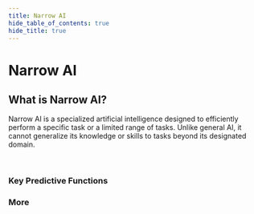```yaml
---
title: Narrow AI
hide_table_of_contents: true
hide_title: true
---
```



<PageViewTracker />

<div className="hero-header">
  <h1>Narrow AI</h1>
</div>

<div className="section-with-background blue">
  <h2>What is Narrow AI?</h2>
  <p>
    Narrow AI is a specialized artificial intelligence designed to efficiently perform a specific task or a limited range of tasks. Unlike general AI, it cannot generalize its
    knowledge or skills to tasks beyond its designated domain.
  </p>
</div>

<br />

<div className="row">
  <div className="col col--6">
    <h3>Key Predictive Functions</h3>
    <ul className="button-list">
      <IconLinkButton href="/docs/technical-view/narrow-ai/linear-regression" text="Regression" disabled={true} />
      <IconLinkButton href="/docs/technical-view/narrow-ai/time-series-forecasting" text="Time Series Forecasting" disabled={true} />
      <IconLinkButton href="/docs/technical-view/narrow-ai/classification" text="Classification" disabled={true} />
      <IconLinkButton href="/docs/technical-view/narrow-ai/recommendation" text="Recommendation" disabled={true} />
      <IconLinkButton href="/docs/technical-view/narrow-ai/clustering" text="Clustering" disabled={true} />
      <IconLinkButton href="/docs/technical-view/narrow-ai/anomaly-detection" text="Anomaly Detection" disabled={true} />
    </ul>
  </div>
  <div className="col col--6">
    <h3>More</h3>
    <ul className="button-list">
      <IconLinkButton href="/docs/technical-view/narrow-ai/predictive-ai-bdc-btp" text="Predictive AI/Narrow ML with BDC and BTP" disabled={true} />
      <IconLinkButton href="/docs/technical-view/narrow-ai/deployment-custom-predictive-models" text="Deployment of Custom Predictive Models" disabled={true} />
    </ul>
  </div>
</div>
